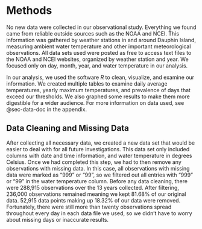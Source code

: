 # Methods

No new data were collected in our observational study. Everything we found came from reliable outside sources such as the NOAA and NCEI. This information was gathered by weather stations in and around Dauphin Island, measuring ambient water temperature and other important meteorological observations. All data sets used were posted as free to access text files to the NOAA and NCEI websites, organized by weather station and year. We focused only on day, month, year, and water temperature in our analysis.

In our analysis, we used the software *R* to clean, visualize, and examine our information. We created multiple tables to examine daily average temperatures, yearly maximum temperatures, and prevalence of days that exceed our thresholds. We also graphed some results to make them more digestible for a wider audience. For more information on data used, see @sec-data-doc in the appendix.

## Data Cleaning and Missing Data

After collecting all necessary data, we created a new data set that would be easier to deal with for all future investigations. This data set only included columns with date and time information, and water temperature in degrees Celsius. Once we had completed this step, we had to then remove any observations with missing data. In this case, all observations with missing data were marked as "999" or "99", so we filtered out all entries with "999" or "99" in the water temperature column. Before any data cleaning, there were 288,915 observations over the 13 years collected. After filtering, 236,000 observations remained meaning we kept 81.68% of our original data. 52,915 data points making up 18.32% of our data were removed. Fortunately, there were still more than twenty observations spread throughout every day in each data file we used, so we didn't have to worry about missing days or inaccurate results.
